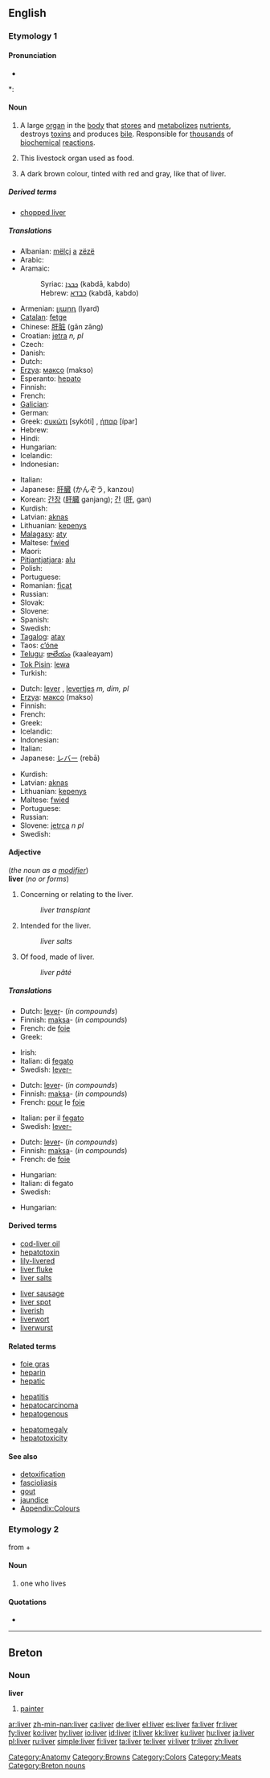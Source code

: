 {{wikipedia}}
==English==

===Etymology 1===
{{etystub}}

====Pronunciation====
* {{audio|en-us-liver.ogg|Audio (US)}}

*: {{rhymes|ɪvə(r)}}

====Noun====
{{en-noun}}

# {{anatomy}} A large [[organ]] in the [[body]] that [[store]]s and [[metabolize]]s [[nutrient]]s, destroys [[toxins]] and produces [[bile]].  Responsible for [[thousand]]s of [[biochemical]] [[reaction]]s.
# This livestock organ used as food.
# {{color}} A dark brown colour, tinted with red and gray, like that of liver.
#: {{color panel|674C47}}

=====Derived terms=====
* [[chopped liver]]

=====Translations=====
{{trans-top|organ of the body}}
* Albanian: [[mëlçi]] [[a]] [[zëzë]]
* Arabic: {{t+|ar|كبد|sc=Arab}}
* Aramaic:
*: Syriac: [[ܟܒܕܐ]] (kabdā, kabdo) {{f}}
*: Hebrew: [[כבדא]] (kabdā, kabdo) {{f}}
* Armenian: [[լյարդ]] (lyard)
* [[Catalan]]: [[fetge]] {{m}}
* Chinese: [[肝脏]] (gān zāng)
* Croatian: [[jetra]] ''n, pl''
* Czech: {{t-|cs|játra|n|p}}
* Danish: {{t-|da|lever}}
* Dutch: {{t+|nl|lever|m}}
* [[Erzya]]: [[максо]] (makso)
* Esperanto: [[hepato]]
* Finnish: {{t+|fi|maksa}}
* French: {{t+|fr|foie|m}}
* [[Galician]]: {{t+|gl|fígado|m|xs=Galician}}
* German: {{t+|de|Leber|f}}
* Greek: [[συκώτι]] [sykóti] {{n}}, [[ήπαρ]] [ípar] {{m}}
* Hebrew: {{t+|he|כבד|sc=Hebr}}
* Hindi: {{t-|hi|कलेजा|sc=Deva|xs=Hindi}}
* Hungarian: {{t+|hu|máj}}
* Icelandic: {{t+|is|lifur|f}}
* Indonesian: {{t+|id|hati|xs=Indonesian}}
{{trans-mid}}
* Italian: {{t+|it|fegato|m}}
* Japanese: [[肝臓]] (かんぞう, kanzou)
* Korean: [[간장]] ([[肝臓]] ganjang); [[간]] ([[肝]], gan)
* Kurdish: {{t+|ku|جه‌رگ|sc=KUchar}}
* Latvian: [[aknas]] {{f|p}}
* Lithuanian: [[kepenys]] {{p}}
* [[Malagasy]]: [[aty]]
* Maltese: [[fwied]] {{m}}
* Maori: {{t+|mi|ate|xs=Maori}}
* [[Pitjantjatjara]]: [[alu]]
* Polish: {{t+|pl|wątroba|f}}
* Portuguese: {{t+|pt|fígado|m}}
* Romanian: [[ficat]] {{n}}
* Russian: {{t+|ru|печень|f|tr=p'échen'|sc=Cyrl}}
* Slovak: {{t-|sk|pečeň}}
* Slovene: {{t+|sl|jetra|n|p}}
* Spanish: {{t+|es|hígado|m}}
* Swedish: {{t-|sv|lever|c}}
* [[Tagalog]]: [[atay]]
* Taos: [[c’óne]]
* [[Telugu]]: [[కాలేయం]] (kaaleayam)
* [[Tok Pisin]]: [[lewa]]
* Turkish: {{t+|tr|karaciğer}}
{{trans-bottom}}

{{trans-top|organ as food}}
* Dutch: [[lever]] {{m}}, [[levertjes]] ''m, dim, pl''
* [[Erzya]]: [[максо]] (makso)
* Finnish: {{t+|fi|maksa}}
* French: {{t+|fr|foie|m}}
* Greek: {{t+|el|συκώτι|n|tr=sykóti|sc=Grek}}
* Icelandic: {{t+|is|lifur|f}}
* Indonesian: {{t+|id|hati|xs=Indonesian}}
* Italian: {{t+|it|fegato|m}}
* Japanese: [[レバー]] (rebā)
{{trans-mid}}
* Kurdish: {{KUchar|[[جه‌رگ]]}}
* Latvian: [[aknas]] {{f|p}}
* Lithuanian: [[kepenys]] {{p}}
* Maltese: [[fwied]]
* Portuguese: {{t+|pt|fígado|m}}
* Russian: {{t+|ru|печень|f|tr=p'échen'|sc=Cyrl}}
* Slovene: [[jetrca]] ''n pl''
* Swedish: {{t-|sv|lever|c}}
{{trans-bottom}}

{{trans-top|colour}}
{{trans-mid}}
{{trans-bottom}}

====Adjective====
(''the noun as a [[modifier]]'')<br>
'''liver''' (''no {{compar}} or {{superl}} forms'')

# Concerning or relating to the liver.
#: ''liver transplant''
# Intended for the liver.
#: ''liver salts''
# Of food, made of liver.
#: ''liver pâté''

=====Translations=====
{{trans-top|concerning the liver}}
* Dutch: [[lever]]- (''in compounds'')
* Finnish: [[maksa]]- (''in compounds'')
* French: de [[foie]]
* Greek: {{t+|el|ηπατικός|m|tr=ipatikos|sc=Grek}}
{{trans-mid}}
* Irish: {{t+|ga|ae|xs=Irish}}
* Italian: di [[fegato]]
* Swedish: [[lever-]]
{{trans-bottom}}

{{trans-top|intended for the liver}}
* Dutch: [[lever]]- (''in compounds'')
* Finnish: [[maksa]]- (''in compounds'')
* French: [[pour]] le [[foie]]
{{trans-mid}}
* Italian: per il [[fegato]]
* Swedish: [[lever-]]
{{trans-bottom}}

{{trans-top|made of liver}}
* Dutch: [[lever]]- (''in compounds'')
* Finnish: [[maksa]]- (''in compounds'')
* French: de [[foie]]
{{trans-mid}}
* Hungarian: {{t|hu|májas}}
* Italian: di fegato
* Swedish: {{t-|sv|lever}}
{{trans-bottom}}

{{trans-top|colour}}
* Hungarian: {{t|hu|májszínű}}
{{trans-mid}}
{{trans-bottom}}

====Derived terms====
{{top2}}
* [[cod-liver oil]]
* [[hepatotoxin]]
* [[lily-livered]]
* [[liver fluke]]
* [[liver salts]]
{{mid2}}
* [[liver sausage]]
* [[liver spot]]
* [[liverish]]
* [[liverwort]]
* [[liverwurst]]
{{bottom2}}

====Related terms====
{{top3}}
* [[foie gras]]
* [[heparin]]
* [[hepatic]]
{{mid3}}
* [[hepatitis]]
* [[hepatocarcinoma]]
* [[hepatogenous]]
{{mid3}}
* [[hepatomegaly]]
* [[hepatotoxicity]]
{{bottom}}

====See also====
* [[detoxification]]
* [[fascioliasis]]
* [[gout]]
* [[jaundice]]
* [[Appendix:Colours]]

===Etymology 2===
from {{term|live|lang=en}} + {{term|-er}}

====Noun====
{{en-noun}}

# one who lives

====Quotations====
* {{seeCites}}

[[Category:Anatomy]]
[[Category:Browns]]
[[Category:Colors]]
[[Category:Meats]]

----

==Breton==

===Noun===
'''liver''' {{m}}

# [[painter]]

[[Category:Breton nouns]]

[[ar:liver]]
[[zh-min-nan:liver]]
[[ca:liver]]
[[de:liver]]
[[el:liver]]
[[es:liver]]
[[fa:liver]]
[[fr:liver]]
[[fy:liver]]
[[ko:liver]]
[[hy:liver]]
[[io:liver]]
[[id:liver]]
[[it:liver]]
[[kk:liver]]
[[ku:liver]]
[[hu:liver]]
[[ja:liver]]
[[pl:liver]]
[[ru:liver]]
[[simple:liver]]
[[fi:liver]]
[[ta:liver]]
[[te:liver]]
[[vi:liver]]
[[tr:liver]]
[[zh:liver]]